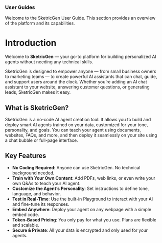 ### User Guides

Welcome to the SketricGen User Guide. This section provides an overview of the platform and its capabilities.

# Introduction

Welcome to **SketricGen** — your go-to platform for building personalized AI agents without needing any technical skills.

SketricGen is designed to empower anyone — from small business owners to marketing teams — to create powerful AI assistants that can chat, guide, and support users around the clock. Whether you’re adding an AI chat assistant to your website, answering customer questions, or generating leads, SketricGen makes it easy.

## What is SketricGen?

SketricGen is a no-code AI agent creation tool. It allows you to build and deploy smart AI agents trained on your data, customized for your tone, personality, and goals. You can teach your agent using documents, websites, FAQs, and more, and then deploy it seamlessly on your site using a chat bubble or full-page interface.

## Key Features

- **No Coding Required**: Anyone can use SketricGen. No technical background needed.
- **Train with Your Own Content**: Add PDFs, web links, or even write your own Q&As to teach your AI agent.
- **Customize the Agent’s Personality**: Set instructions to define tone, language, and behavior.
- **Test in Real-Time**: Use the built-in Playground to interact with your AI and fine-tune its responses.
- **Embed Anywhere**: Deploy your agent on any webpage with a simple embed code.
- **Token-Based Pricing**: You only pay for what you use. Plans are flexible and scalable.
- **Secure & Private**: All your data is encrypted and only used for your agents.
